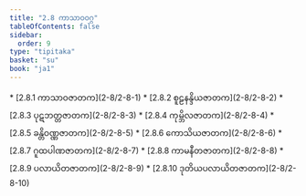 ```yaml
---
title: "2.8 ကာသာဝဝဂ္ဂ"
tableOfContents: false
sidebar:
  order: 9
type: "tipitaka"
basket: "su"
book: "ja1"
---
```



<DynamicBreadcrumb />



<TableOfContents book="ja1" section="2.8">
* [2.8.1 ကာသာဝဇာတက](2-8/2-8-1)
* [2.8.2 စူဠနန္ဒိယဇာတက](2-8/2-8-2)
* [2.8.3 ပုဋဘတ္တဇာတက](2-8/2-8-3)
* [2.8.4 ကုမ္ဘိလဇာတက](2-8/2-8-4)
* [2.8.5 ခန္တိဝဏ္ဏဇာတက](2-8/2-8-5)
* [2.8.6 ကောသိယဇာတက](2-8/2-8-6)
* [2.8.7 ဂူထပါဏဇာတက](2-8/2-8-7)
* [2.8.8 ကာမနီတဇာတက](2-8/2-8-8)
* [2.8.9 ပလာယိတဇာတက](2-8/2-8-9)
* [2.8.10 ဒုတိယပလာယိတဇာတက](2-8/2-8-10)
</TableOfContents>